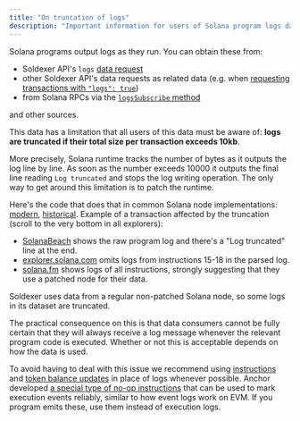 ```yaml
---
title: "On truncation of logs"
description: "Important information for users of Solana program logs data"
---
```


Solana programs output logs as they run. You can obtain these from:

 - Soldexer API's `logs` [data request](/api-reference/endpoint/post-stream)
 - other Soldexer API's data requests as related data (e.g. when [requesting transactions with `"logs": true`](/api-reference/endpoint/post-stream#body-transactions-logs))
 - from Solana RPCs via the [`logsSubscribe` method](https://solana.com/docs/rpc/websocket/logssubscribe)

and other sources.

This data has a limitation that all users of this data must be aware of: **logs are truncated if their total size per transaction exceeds 10kb**.

<Expandable title="details">

More precisely, Solana runtime tracks the number of bytes as it outputs the log line by line. As soon as the number exceeds 10000 it outputs the final line reading `Log truncated` and stops the log writing operation. The only way to get around this limitation is to patch the runtime.

Here's the code that does that in common Solana node implementations: [modern](https://github.com/anza-xyz/agave/blob/31a17ed5ce73de2f1050392aeadeb1fd2b12424a/log-collector/src/lib.rs#L31-L40), [historical](https://github.com/solana-labs/solana/blob/7700cb3128c1f19820de67b81aa45d18f73d2ac0/program-runtime/src/log_collector.rs#L31-L40). Example of a transaction affected by the truncation (scroll to the very bottom in all explorers):
 - [SolanaBeach](https://solanabeach.io/transaction/22qXg6rNq4ePwYMi7WY6bN6bKtzvCrU3upkJFv34y17dFWMuDQTDyKqiLuuYU378krkoAu1kmvuersxe5ZcAtSK7) shows the raw program log and there's a "Log truncated" line at the end.
 - [explorer.solana.com](https://explorer.solana.com/tx/22qXg6rNq4ePwYMi7WY6bN6bKtzvCrU3upkJFv34y17dFWMuDQTDyKqiLuuYU378krkoAu1kmvuersxe5ZcAtSK7) omits logs from instructions 15-18 in the parsed log.
 - [solana.fm](https://solana.fm/tx/22qXg6rNq4ePwYMi7WY6bN6bKtzvCrU3upkJFv34y17dFWMuDQTDyKqiLuuYU378krkoAu1kmvuersxe5ZcAtSK7?cluster=mainnet-alpha) shows logs of all instructions, strongly suggesting that they use a patched node for their data.

Soldexer uses data from a regular non-patched Solana node, so some logs in its dataset are truncated.

</Expandable>

The practical consequence on this is that data consumers cannot be fully certain that they will always receive a log message whenever the relevant program code is executed. Whether or not this is acceptable depends on how the data is used.

To avoid having to deal with this issue we recommend using [instructions](/api-reference/endpoint/post-stream#body-instructions) and [token balance updates](/api-reference/endpoint/post-stream#body-token-balances) in place of logs whenever possible. Anchor developed [a special type of no-op instructions](https://www.anchor-lang.com/docs/features/events#emit_cpi) that can be used to mark execution events reliably, similar to how event logs work on EVM. If you program emits these, use them instead of execution logs.
